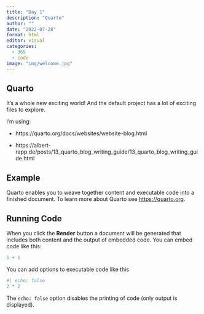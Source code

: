 ```yaml
---
title: "Day 1"
description: "Quarto"
author: ""
date: "2022-07-28"
format: html
editor: visual
categories:
  - 365
  - code
image: "img/welcome.jpg"
---
```


## Quarto

It's a whole new exciting world! And the default project has a lot of exciting files to explore.

I'm using:

-   https://quarto.org/docs/websites/website-blog.html

-   https://albert-rapp.de/posts/13_quarto_blog_writing_guide/13_quarto_blog_writing_guide.html

## Example

Quarto enables you to weave together content and executable code into a finished document. To learn more about Quarto see <https://quarto.org>.

## Running Code

When you click the **Render** button a document will be generated that includes both content and the output of embedded code. You can embed code like this:

```r
1 + 1
```

You can add options to executable code like this

```r
#| echo: false
2 * 2
```

The `echo: false` option disables the printing of code (only output is displayed).
